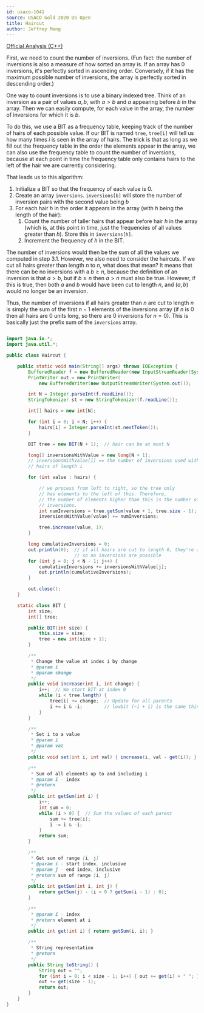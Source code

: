 ```yaml
---
id: usaco-1041
source: USACO Gold 2020 US Open
title: Haircut
author: Jeffrey Meng
---
```


[Official Analysis (C++)](http://www.usaco.org/current/data/sol_haircut_gold_open20.html)

First, we need to count the number of inversions. (Fun fact: the number of
inversions is also a measure of how sorted an array is. If an array has 0
inversions, it's perfectly sorted in ascending order. Conversely, if it has the
maximum possible number of inversions, the array is perfectly sorted in
descending order.)

One way to count inversions is to use a binary indexed tree. Think of an
inversion as a pair of values $a, b$, with $a > b$ and $a$ appearing before $b$
in the array. Then we can easily compute, for each value in the array, the
number of inversions for which it is $b$.

To do this, we use a BIT as a frequency table, keeping track of the number of
hairs of each possible value. If our BIT is named `tree`, `tree[i]` will tell us
how many times $i$ is seen in the array of hairs. The trick is that as long as
we fill out the frequency table in the order the elements appear in the array,
we can also use the frequency table to count the number of inversions, because
at each point in time the frequency table only contains hairs to the left of the
hair we are currently considering.

That leads us to this algorithm:

1. Initialize a BIT so that the frequency of each value is 0.
2. Create an array `inversions`. `inversions[b]` will store the number of
   inversion pairs with the second value being $b$
3. For each hair $h$ in the order it appears in the array (with $h$ being the
   length of the hair):
   1. Count the number of taller hairs that appear before hair $h$ in the array
      (which is, at this point in time, just the frequencies of all values
      greater than $h$). Store this in `inversions[h]`.
   2. Increment the frequency of $h$ in the BIT.

The number of inversions would then be the sum of all the values we computed in
step 3.1. However, we also need to consider the haircuts. If we cut all hairs
greater than length $n$ to $n$, what does that mean? It means that there can be
no inversions with a $b \geq n$, because the definition of an inversion is that
$a > b$, but if $b \geq n$ then $a > n$ must also be true. However, if this is
true, then both $a$ and $b$ would have been cut to length $n$, and $(a, b)$
would no longer be an inversion.

Thus, the number of inversions if all hairs greater than $n$ are cut to length
$n$ is simply the sum of the first $n - 1$ elements of the inversions array (if
$n$ is 0 then all hairs are 0 units long, so there are 0 inversions for
$n = 0$). This is basically just the prefix sum of the `inversions` array.

<LanguageSection>
<JavaSection>

```java

import java.io.*;
import java.util.*;

public class Haircut {

	public static void main(String[] args) throws IOException {
		BufferedReader f = new BufferedReader(new InputStreamReader(System.in));
		PrintWriter out = new PrintWriter(
		    new BufferedWriter(new OutputStreamWriter(System.out)));

		int N = Integer.parseInt(f.readLine());
		StringTokenizer st = new StringTokenizer(f.readLine());

		int[] hairs = new int[N];

		for (int i = 0; i < N; i++) {
			hairs[i] = Integer.parseInt(st.nextToken());
		}

		BIT tree = new BIT(N + 1);  // hair can be at most N

		long[] inversionsWithValue = new long[N + 1];
		// inversionsWithValue[i] == the number of inversions used with all
		// hairs of length i

		for (int value : hairs) {

			// we process from left to right, so the tree only
			// has elements to the left of this. Therefore,
			// the number of elements higher than this is the number of
			// inversions.
			int numInversions = tree.getSum(value + 1, tree.size - 1);
			inversionsWithValue[value] += numInversions;

			tree.increase(value, 1);
		}

		long cumulativeInversions = 0;
		out.println(0);  // if all hairs are cut to length 0, they're all equal,
		                 // so no inversions are possible
		for (int j = 0; j < N - 1; j++) {
			cumulativeInversions += inversionsWithValue[j];
			out.println(cumulativeInversions);
		}

		out.close();
	}

	static class BIT {
		int size;
		int[] tree;

		public BIT(int size) {
			this.size = size;
			tree = new int[size + 1];
		}

		/**
		 * Change the value at index i by change
		 * @param i
		 * @param change
		 */
		public void increase(int i, int change) {
			i++;  // We start BIT at index 0
			while (i < tree.length) {
				tree[i] += change;  // Update for all parents
				i += i & -i;        // lowbit (~i + 1) is the same thing as -i
			}
		}

		/**
		 * Set i to a value
		 * @param i
		 * @param val
		 */
		public void set(int i, int val) { increase(i, val - get(i)); }

		/**
		 * Sum of all elements up to and including i
		 * @param i - index
		 * @return
		 */
		public int getSum(int i) {
			i++;
			int sum = 0;
			while (i > 0) {  // Sum the values of each parent
				sum += tree[i];
				i -= i & -i;
			}
			return sum;
		}

		/**
		 * Get sum of range [i, j]
		 * @param i - start index, inclusive
		 * @param j - end index, inclusive
		 * @return sum of range [i, j]
		 */
		public int getSum(int i, int j) {
			return getSum(j) - (i > 0 ? getSum(i - 1) : 0);
		}

		/**
		 * @param i - index
		 * @return element at i
		 */
		public int get(int i) { return getSum(i, i); }

		/**
		 * String representation
		 * @return
		 */
		public String toString() {
			String out = "";
			for (int i = 0; i < size - 1; i++) { out += get(i) + " "; }
			out += get(size - 1);
			return out;
		}
	}
}
```

</JavaSection>
</LanguageSection>

